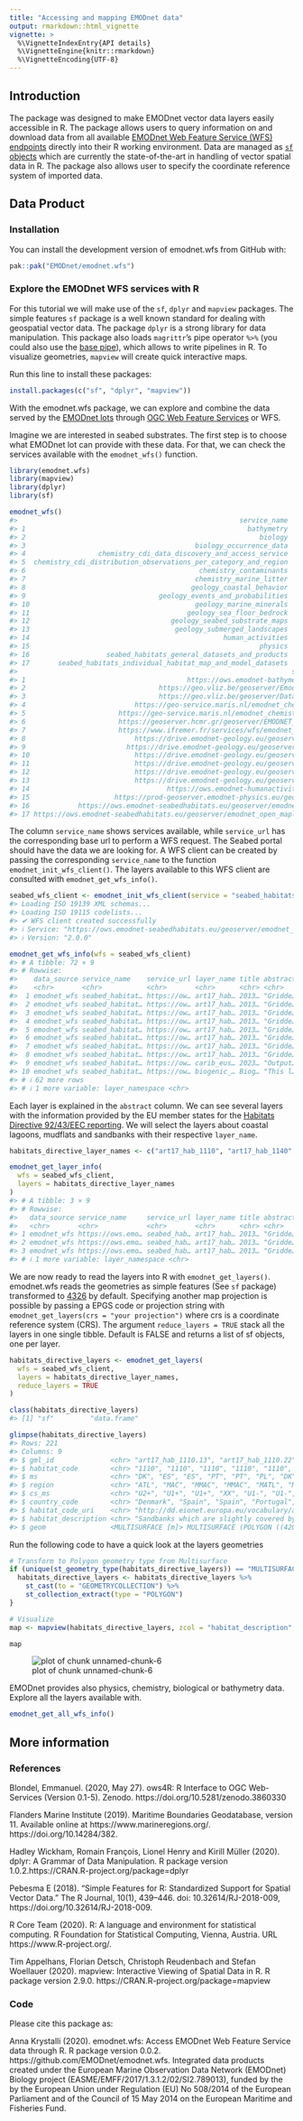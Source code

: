 ```yaml
---
title: "Accessing and mapping EMODnet data"
output: rmarkdown::html_vignette
vignette: >
  %\VignetteIndexEntry{API details}
  %\VignetteEngine{knitr::rmarkdown}
  %\VignetteEncoding{UTF-8}
---
```





## Introduction

The package was designed to make EMODnet vector data layers easily accessible in R. The package allows users to query information on and download data from all available [EMODnet Web Feature Service (WFS) endpoints](https://emodnet.ec.europa.eu/geonetwork/emodnet/eng/catalog.search#/home) directly into their R working environment. Data are managed as [`sf` objects](https://r-spatial.github.io/sf/) which are currently the state-of-the-art in handling of vector spatial data in R. The package also allows user to specify the coordinate reference system of imported data.

## Data Product
### Installation

You can install the development version of emodnet.wfs from GitHub with:


``` r
pak::pak("EMODnet/emodnet.wfs")
```

### Explore the EMODnet WFS services with R

For this tutorial we will make use of the `sf`,  `dplyr`  and `mapview` packages. The simple features `sf` package is a well known standard for dealing with geospatial vector data. The package `dplyr` is a strong library for data manipulation. This package also loads `magrittr`'s pipe operator `%>%` (you could also use the [base pipe](https://r4ds.hadley.nz/workflow-style.html#sec-pipes)), which allows to write pipelines in R. To visualize geometries,  `mapview` will create quick interactive maps.

Run this line to install these packages:


``` r
install.packages(c("sf", "dplyr", "mapview"))
```



With the emodnet.wfs package, we can explore and combine the data served by the [EMODnet lots ](https://emodnet.ec.europa.eu/en/emodnet-themes) through [OGC Web Feature Services](https://en.wikipedia.org/wiki/Web_Feature_Service) or WFS.

Imagine we are interested in seabed substrates. The first step is to choose what EMODnet lot can provide with these data. For that, we can check the services available with the `emodnet_wfs()` function.


``` r
library(emodnet.wfs)
library(mapview)
library(dplyr)
library(sf)

emodnet_wfs()
#>                                                       service_name
#> 1                                                       bathymetry
#> 2                                                          biology
#> 3                                          biology_occurrence_data
#> 4                  chemistry_cdi_data_discovery_and_access_service
#> 5  chemistry_cdi_distribution_observations_per_category_and_region
#> 6                                           chemistry_contaminants
#> 7                                          chemistry_marine_litter
#> 8                                         geology_coastal_behavior
#> 9                                 geology_events_and_probabilities
#> 10                                         geology_marine_minerals
#> 11                                       geology_sea_floor_bedrock
#> 12                                   geology_seabed_substrate_maps
#> 13                                    geology_submerged_landscapes
#> 14                                                human_activities
#> 15                                                         physics
#> 16                   seabed_habitats_general_datasets_and_products
#> 17       seabed_habitats_individual_habitat_map_and_model_datasets
#>                                                                    service_url
#> 1                                        https://ows.emodnet-bathymetry.eu/wfs
#> 2                                 https://geo.vliz.be/geoserver/Emodnetbio/wfs
#> 3                                 https://geo.vliz.be/geoserver/Dataportal/wfs
#> 4                           https://geo-service.maris.nl/emodnet_chemistry/wfs
#> 5                       https://geo-service.maris.nl/emodnet_chemistry_p36/wfs
#> 6                       https://geoserver.hcmr.gr/geoserver/EMODNET_SHARED/wfs
#> 7                       https://www.ifremer.fr/services/wfs/emodnet_chemistry2
#> 8                           https://drive.emodnet-geology.eu/geoserver/tno/wfs
#> 9                         https://drive.emodnet-geology.eu/geoserver/ispra/wfs
#> 10                          https://drive.emodnet-geology.eu/geoserver/gsi/wfs
#> 11                          https://drive.emodnet-geology.eu/geoserver/bgr/wfs
#> 12                          https://drive.emodnet-geology.eu/geoserver/gtk/wfs
#> 13                          https://drive.emodnet-geology.eu/geoserver/bgs/wfs
#> 14                                  https://ows.emodnet-humanactivities.eu/wfs
#> 15                     https://prod-geoserver.emodnet-physics.eu/geoserver/ows
#> 16            https://ows.emodnet-seabedhabitats.eu/geoserver/emodnet_open/wfs
#> 17 https://ows.emodnet-seabedhabitats.eu/geoserver/emodnet_open_maplibrary/wfs
```



The column `service_name` shows services available, while  `service_url` has the corresponding base url to perform a WFS request. The Seabed portal should have the data we are looking for. A WFS client can be created by passing the corresponding `service_name` to the function `emodnet_init_wfs_client()`. The layers available to this WFS client are consulted with `emodnet_get_wfs_info()`.


``` r
seabed_wfs_client <- emodnet_init_wfs_client(service = "seabed_habitats_general_datasets_and_products")
#> Loading ISO 19139 XML schemas...
#> Loading ISO 19115 codelists...
#> ✔ WFS client created successfully
#> ℹ Service: "https://ows.emodnet-seabedhabitats.eu/geoserver/emodnet_open/wfs"
#> ℹ Version: "2.0.0"

emodnet_get_wfs_info(wfs = seabed_wfs_client)
#> # A tibble: 72 × 9
#> # Rowwise: 
#>    data_source service_name    service_url layer_name title abstract class format
#>    <chr>       <chr>           <chr>       <chr>      <chr> <chr>    <chr> <chr> 
#>  1 emodnet_wfs seabed_habitat… https://ow… art17_hab… 2013… "Gridde… WFSF… sf    
#>  2 emodnet_wfs seabed_habitat… https://ow… art17_hab… 2013… "Gridde… WFSF… sf    
#>  3 emodnet_wfs seabed_habitat… https://ow… art17_hab… 2013… "Gridde… WFSF… sf    
#>  4 emodnet_wfs seabed_habitat… https://ow… art17_hab… 2013… "Gridde… WFSF… sf    
#>  5 emodnet_wfs seabed_habitat… https://ow… art17_hab… 2013… "Gridde… WFSF… sf    
#>  6 emodnet_wfs seabed_habitat… https://ow… art17_hab… 2013… "Gridde… WFSF… sf    
#>  7 emodnet_wfs seabed_habitat… https://ow… art17_hab… 2013… "Gridde… WFSF… sf    
#>  8 emodnet_wfs seabed_habitat… https://ow… art17_hab… 2013… "Gridde… WFSF… sf    
#>  9 emodnet_wfs seabed_habitat… https://ow… carib_eus… 2023… "Output… WFSF… sf    
#> 10 emodnet_wfs seabed_habitat… https://ow… biogenic_… Biog… "This l… WFSF… sf    
#> # ℹ 62 more rows
#> # ℹ 1 more variable: layer_namespace <chr>
```



Each layer is explained in the `abstract` column. We can see several layers with the information provided by the EU member states for the [Habitats Directive 92/43/EEC reporting](https://www.eea.europa.eu/data-and-maps/data/article-17-database-habitats-directive-92-43-eec-2). We will select the layers about coastal lagoons, mudflats and sandbanks with their respective `layer_name`.


``` r
habitats_directive_layer_names <- c("art17_hab_1110", "art17_hab_1140", "art17_hab_1150")

emodnet_get_layer_info(
  wfs = seabed_wfs_client,
  layers = habitats_directive_layer_names
)
#> # A tibble: 3 × 9
#> # Rowwise: 
#>   data_source service_name     service_url layer_name title abstract class format
#>   <chr>       <chr>            <chr>       <chr>      <chr> <chr>    <chr> <chr> 
#> 1 emodnet_wfs https://ows.emo… seabed_hab… art17_hab… 2013… "Gridde… WFSF… sf    
#> 2 emodnet_wfs https://ows.emo… seabed_hab… art17_hab… 2013… "Gridde… WFSF… sf    
#> 3 emodnet_wfs https://ows.emo… seabed_hab… art17_hab… 2013… "Gridde… WFSF… sf    
#> # ℹ 1 more variable: layer_namespace <chr>
```



We are now ready to read the layers into R with `emodnet_get_layers()`. emodnet.wfs reads the geometries as simple features (See `sf` package) transformed to [4326](https://epsg.io/4326) by default. Specifying another map projection is possible by passing a EPGS code or projection string with `emodnet_get_layers(crs = "your projection")` where crs is a coordinate reference system (CRS). The argument `reduce_layers = TRUE` stack all the layers in one single tibble. Default is FALSE and returns a list of sf objects, one per layer.


``` r
habitats_directive_layers <- emodnet_get_layers(
  wfs = seabed_wfs_client,
  layers = habitats_directive_layer_names,
  reduce_layers = TRUE
)

class(habitats_directive_layers)
#> [1] "sf"         "data.frame"

glimpse(habitats_directive_layers)
#> Rows: 221
#> Columns: 9
#> $ gml_id              <chr> "art17_hab_1110.13", "art17_hab_1110.22", "art17_ha…
#> $ habitat_code        <chr> "1110", "1110", "1110", "1110", "1110", "1110", "11…
#> $ ms                  <chr> "DK", "ES", "ES", "PT", "PT", "PL", "DK", "FR", "UK…
#> $ region              <chr> "ATL", "MAC", "MMAC", "MMAC", "MATL", "MBAL", "MBAL…
#> $ cs_ms               <chr> "U2+", "U1+", "U1+", "XX", "U1-", "U1-", "U1-", "U1…
#> $ country_code        <chr> "Denmark", "Spain", "Spain", "Portugal", "Portugal"…
#> $ habitat_code_uri    <chr> "http://dd.eionet.europa.eu/vocabulary/art17_2018/h…
#> $ habitat_description <chr> "Sandbanks which are slightly covered by sea water …
#> $ geom                <MULTISURFACE [m]> MULTISURFACE (POLYGON ((420..., MULTIS…
```



Run the following code to have a quick look at the layers geometries

``` r
# Transform to Polygon geometry type from Multisurface
if (unique(st_geometry_type(habitats_directive_layers)) == "MULTISURFACE") {
  habitats_directive_layers <- habitats_directive_layers %>%
    st_cast(to = "GEOMETRYCOLLECTION") %>%
    st_collection_extract(type = "POLYGON")
}

# Visualize
map <- mapview(habitats_directive_layers, zcol = "habitat_description", burst = TRUE)

map
```

![plot of chunk unnamed-chunk-6](emodnet.wfs-unnamed-chunk-6-1.png)

EMODnet provides also physics, chemistry, biological or bathymetry data. Explore all the layers available with.


``` r
emodnet_get_all_wfs_info()
```

## More information

### References

Blondel, Emmanuel. (2020, May 27). ows4R: R Interface to OGC Web-Services (Version 0.1-5). Zenodo. https://doi.org/10.5281/zenodo.3860330

Flanders Marine Institute (2019). Maritime Boundaries Geodatabase, version 11. Available online at https://www.marineregions.org/. https://doi.org/10.14284/382.

Hadley Wickham, Romain François, Lionel Henry and Kirill Müller (2020). dplyr: A Grammar of Data Manipulation. R package version 1.0.2.https://CRAN.R-project.org/package=dplyr

Pebesma E (2018). “Simple Features for R: Standardized Support for Spatial Vector Data.” The R Journal, 10(1), 439–446. doi: 10.32614/RJ-2018-009, https://doi.org/10.32614/RJ-2018-009.

R Core Team (2020). R: A language and environment for statistical computing. R Foundation for Statistical Computing, Vienna, Austria. URL https://www.R-project.org/.

Tim Appelhans, Florian Detsch, Christoph Reudenbach and Stefan Woellauer (2020). mapview: Interactive Viewing of Spatial Data in R. R package version 2.9.0. https://CRAN.R-project.org/package=mapview

### Code

Please cite this package as:

Anna Krystalli (2020). emodnet.wfs: Access EMODnet Web Feature Service data through R. R package version 0.0.2. https://github.com/EMODnet/emodnet.wfs. Integrated data products created under the European Marine Observation Data Network (EMODnet) Biology project (EASME/EMFF/2017/1.3.1.2/02/SI2.789013), funded by the by the European Union under Regulation (EU) No 508/2014 of the European Parliament and of the Council of 15 May 2014 on the European Maritime and Fisheries Fund.
